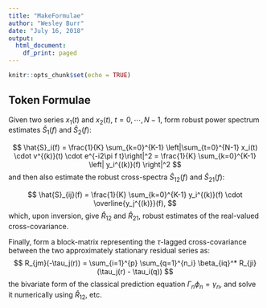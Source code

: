 ```yaml
---
title: "MakeFormulae"
author: "Wesley Burr"
date: "July 16, 2018"
output:
  html_document:
    df_print: paged
---
```


```r
knitr::opts_chunk$set(echo = TRUE)
```

## Token Formulae

Given two series $x_1(t)$ and $x_2(t)$, $t = 0, \cdots, N-1$, form robust power spectrum estimates $\hat{S}_1(f)$ and $\hat{S}_2(f)$:

$$
\hat{S}_i(f) = \frac{1}{K} \sum_{k=0}^{K-1} \left|\sum_{t=0}^{N-1} x_i(t) \cdot v^{(k)}(t) \cdot e^{-i2\pi f t}\right|^2 = \frac{1}{K} \sum_{k=0}^{K-1} \left| y_i^{(k)}(f) \right|^2
$$
and then also estimate the robust cross-spectra $\hat{S}_{12}(f)$ and $\hat{S}_{21}(f)$:

$$
\hat{S}_{ij}(f) = \frac{1}{K} \sum_{k=0}^{K-1} y_i^{(k)}(f) \cdot \overline{y_j^{(k)}}(f),
$$
which, upon inversion, give $\hat{R}_{12}$ and $\hat{R}_{21}$, robust estimates of the real-valued cross-covariance. 

Finally, form a block-matrix representing the $\tau$-lagged cross-covariance between the two approximately stationary residual series as:
$$
R_{jm}(-\tau_j(r)) = \sum_{i=1}^{p} \sum_{q=1}^{n_i} \beta_{iq}^* R_{ji}(\tau_j(r) - \tau_i(q))
$$
the bivariate form of the classical prediction equation $\Gamma_n \phi_n = \gamma_n$, and solve it numerically using $\hat{R}_{12}$, etc.